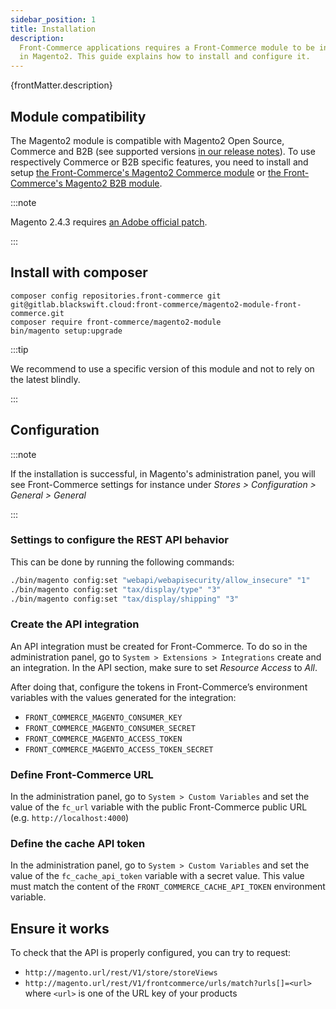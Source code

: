 ```yaml
---
sidebar_position: 1
title: Installation
description:
  Front-Commerce applications requires a Front-Commerce module to be installed
  in Magento2. This guide explains how to install and configure it.
---
```


<p>{frontMatter.description}</p>

## Module compatibility

The Magento2 module is compatible with Magento2 Open Source,
Commerce and B2B (see supported versions [in our release notes](/docs/2.x/appendices/release-notes#latest-version)). To use respectively Commerce or B2B specific features, you
need to install and setup [the Front-Commerce's Magento2 Commerce
module](/docs/2.x/magento2/commerce#magento2-commerce-module-installation)
or [the Front-Commerce's Magento2 B2B
module](/docs/2.x/magento2/b2b#requirements).

:::note

Magento 2.4.3 requires [an Adobe official patch](https://experienceleague.adobe.com/docs/commerce-knowledge-base/kb/troubleshooting/known-issues-patches-attached/web-api-resources-limit.html).

:::

## Install with composer

```shell
composer config repositories.front-commerce git git@gitlab.blackswift.cloud:front-commerce/magento2-module-front-commerce.git
composer require front-commerce/magento2-module
bin/magento setup:upgrade
```

:::tip

We recommend to use a specific version of this module and not to rely on the
latest blindly.

:::

## Configuration

:::note

If the installation is successful, in Magento's administration panel, you will
see Front-Commerce settings for instance under _Stores > Configuration >
General > General_

:::

### Settings to configure the REST API behavior

This can be done by running the following commands:

```bash
./bin/magento config:set "webapi/webapisecurity/allow_insecure" "1"
./bin/magento config:set "tax/display/type" "3"
./bin/magento config:set "tax/display/shipping" "3"
```

### Create the API integration

An API integration must be created for Front-Commerce. To do so in the
administration panel, go to `System > Extensions > Integrations` create and an integration. In the API section, make sure to set _Resource Access_ to _All_.

After doing that, configure the tokens in Front-Commerce’s environment variables with the values generated for the integration:
- `FRONT_COMMERCE_MAGENTO_CONSUMER_KEY`
- `FRONT_COMMERCE_MAGENTO_CONSUMER_SECRET`
- `FRONT_COMMERCE_MAGENTO_ACCESS_TOKEN`
- `FRONT_COMMERCE_MAGENTO_ACCESS_TOKEN_SECRET`

### Define Front-Commerce URL

In the administration panel, go to `System > Custom Variables` and set the value
of the `fc_url` variable with the public Front-Commerce public URL (e.g.
`http://localhost:4000`)

### Define the cache API token

In the administration panel, go to `System > Custom Variables` and set the value
of the `fc_cache_api_token` variable with a secret value. This value must match
the content of the `FRONT_COMMERCE_CACHE_API_TOKEN` environment variable.

## Ensure it works

To check that the API is properly configured, you can try to request:

* `http://magento.url/rest/V1/store/storeViews`
* `http://magento.url/rest/V1/frontcommerce/urls/match?urls[]=<url>` where `<url>`
is one of the URL key of your products
